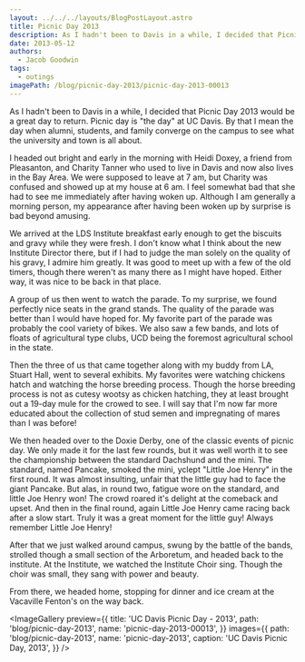 ```yaml
---
layout: ../../../layouts/BlogPostLayout.astro
title: Picnic Day 2013
description: As I hadn't been to Davis in a while, I decided that Picnic Day 2013 would be a great day to return. Picnic day is "the day" at UC Davis. By that I mean the day when alumni, students, and family converge on the campus to see what the university and town is all about.
date: 2013-05-12
authors:
  - Jacob Goodwin
tags:
  - outings
imagePath: /blog/picnic-day-2013/picnic-day-2013-00013
---
```



As I hadn't been to Davis in a while, I decided that Picnic Day 2013 would be a great day to return. Picnic day is "the day" at UC Davis. By that I mean the day when alumni, students, and family converge on the campus to see what the university and town is all about.

I headed out bright and early in the morning with Heidi Doxey, a friend from Pleasanton, and Charity Tanner who used to live in Davis and now also lives in the Bay Area. We were supposed to leave at 7 am, but Charity was confused and showed up at my house at 6 am. I feel somewhat bad that she had to see me immediately after having woken up. Although I am generally a morning person, my appearance after having been woken up by surprise is bad beyond amusing.

We arrived at the LDS Institute breakfast early enough to get the biscuits and gravy while they were fresh. I don't know what I think about the new Institute Director there, but if I had to judge the man solely on the quality of his gravy, I admire him greatly. It was good to meet up with a few of the old timers, though there weren't as many there as I might have hoped. Either way, it was nice to be back in that place.

A group of us then went to watch the parade. To my surprise, we found perfectly nice seats in the grand stands. The quality of the parade was better than I would have hoped for. My favorite part of the parade was probably the cool variety of bikes. We also saw a few bands, and lots of floats of agricultural type clubs, UCD being the foremost agricultural school in the state.

Then the three of us that came together along with my buddy from LA, Stuart Hall, went to several exhibits. My favorites were watching chickens hatch and watching the horse breeding process. Though the horse breeding process is not as cutesy wootsy as chicken hatching, they at least brought out a 19-day mule for the crowed to see. I will say that I'm now far more educated about the collection of stud semen and impregnating of mares than I was before!

We then headed over to the Doxie Derby, one of the classic events of picnic
day. We only made it for the last few rounds, but it was well worth it to see
the championship between the standard Dachshund and the mini. The standard,
named Pancake, smoked the mini, yclept "Little Joe Henry" in the first round.
It was almost insulting, unfair that the little guy had to face the giant
Pancake. But alas, in round two, fatigue wore on the standard, and little Joe
Henry won! The crowd roared it's delight at the comeback and upset. And then
in the final round, again Little Joe Henry came racing back after a slow
start. Truly it was a great moment for the little guy! Always remember Little Joe Henry!

After that we just walked around campus, swung by the battle of the bands, strolled though a small section of the Arboretum, and headed back to the institute. At the Institute, we watched the Institute Choir sing. Though the choir was small, they sang with power and beauty.

From there, we headed home, stopping for dinner and ice cream at the Vacaville Fenton's on the way back.

<ImageGallery
  preview={{
    title: 'UC Davis Picnic Day - 2013',
    path: 'blog/picnic-day-2013',
    name: 'picnic-day-2013-00013',
  }}
  images={{
    path: 'blog/picnic-day-2013',
    name: 'picnic-day-2013',
    caption: 'UC Davis Picnic Day, 2013',
  }}
/>
